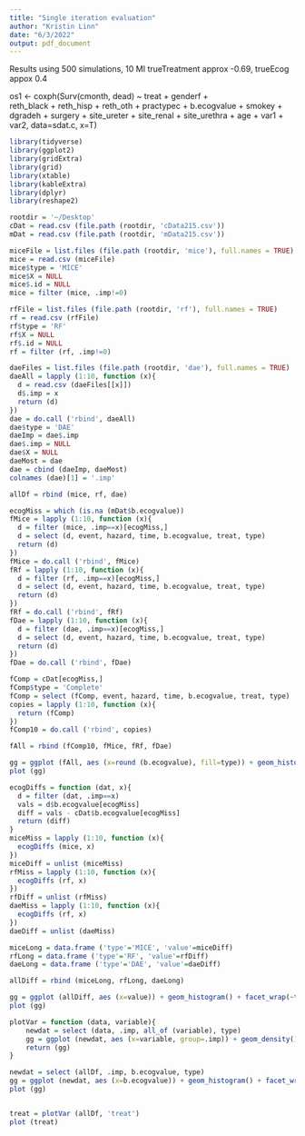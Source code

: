 ```yaml
---
title: "Single iteration evaluation"
author: "Kristin Linn"
date: "6/3/2022"
output: pdf_document
---
```


Results using 500 simulations, 10 MI
trueTreatment approx -0.69, trueEcog appox 0.4

os1 <- coxph(Surv(cmonth, dead) ~ treat + genderf +  
reth_black + reth_hisp + reth_oth + practypec + b.ecogvalue + smokey +  dgradeh + surgery + site_ureter + site_renal + site_urethra + age + var1 + var2, data=sdat.c, x=T)


```r
library(tidyverse)
library(ggplot2)
library(gridExtra)
library(grid)
library(xtable)
library(kableExtra)
library(dplyr)
library(reshape2)

rootdir = '~/Desktop'
cDat = read.csv (file.path (rootdir, 'cData215.csv'))
mDat = read.csv (file.path (rootdir, 'mData215.csv'))

miceFile = list.files (file.path (rootdir, 'mice'), full.names = TRUE)
mice = read.csv (miceFile)
mice$type = 'MICE'
mice$X = NULL
mice$.id = NULL
mice = filter (mice, .imp!=0)

rfFile = list.files (file.path (rootdir, 'rf'), full.names = TRUE)
rf = read.csv (rfFile)
rf$type = 'RF'
rf$X = NULL
rf$.id = NULL
rf = filter (rf, .imp!=0)

daeFiles = list.files (file.path (rootdir, 'dae'), full.names = TRUE)
daeAll = lapply (1:10, function (x){
  d = read.csv (daeFiles[[x]])
  d$.imp = x
  return (d)
})
dae = do.call ('rbind', daeAll)
dae$type = 'DAE'
daeImp = dae$.imp
dae$.imp = NULL
dae$X = NULL
daeMost = dae
dae = cbind (daeImp, daeMost)
colnames (dae)[1] = '.imp'

allDf = rbind (mice, rf, dae)
```

```r
ecogMiss = which (is.na (mDat$b.ecogvalue))
fMice = lapply (1:10, function (x){
  d = filter (mice, .imp==x)[ecogMiss,]
  d = select (d, event, hazard, time, b.ecogvalue, treat, type)
  return (d)
})
fMice = do.call ('rbind', fMice)
fRf = lapply (1:10, function (x){
  d = filter (rf, .imp==x)[ecogMiss,]
  d = select (d, event, hazard, time, b.ecogvalue, treat, type)
  return (d)
}) 
fRf = do.call ('rbind', fRf)
fDae = lapply (1:10, function (x){
  d = filter (dae, .imp==x)[ecogMiss,]
  d = select (d, event, hazard, time, b.ecogvalue, treat, type)
  return (d)
})
fDae = do.call ('rbind', fDae)

fComp = cDat[ecogMiss,]
fComp$type = 'Complete'
fComp = select (fComp, event, hazard, time, b.ecogvalue, treat, type)
copies = lapply (1:10, function (x){
  return (fComp)
})
fComp10 = do.call ('rbind', copies) 

fAll = rbind (fComp10, fMice, fRf, fDae)

gg = ggplot (fAll, aes (x=round (b.ecogvalue), fill=type)) + geom_histogram(aes (color=type), position='dodge') + facet_wrap (~treat)
plot (gg)
```


```r
ecogDiffs = function (dat, x){
  d = filter (dat, .imp==x)
  vals = d$b.ecogvalue[ecogMiss]
  diff = vals - cDat$b.ecogvalue[ecogMiss]
  return (diff)
}
miceMiss = lapply (1:10, function (x){
  ecogDiffs (mice, x)
})
miceDiff = unlist (miceMiss)
rfMiss = lapply (1:10, function (x){
  ecogDiffs (rf, x)
})
rfDiff = unlist (rfMiss)
daeMiss = lapply (1:10, function (x){
  ecogDiffs (rf, x)
})
daeDiff = unlist (daeMiss)

miceLong = data.frame ('type'='MICE', 'value'=miceDiff)
rfLong = data.frame ('type'='RF', 'value'=rfDiff)
daeLong = data.frame ('type'='DAE', 'value'=daeDiff)

allDiff = rbind (miceLong, rfLong, daeLong)
```

```r
gg = ggplot (allDiff, aes (x=value)) + geom_histogram() + facet_wrap(~type)
plot (gg)

```




```r
plotVar = function (data, variable){
    newdat = select (data, .imp, all_of (variable), type)
    gg = ggplot (newdat, aes (x=variable, group=.imp)) + geom_density() + facet_wrap(~type, ncol=1) + xlab ('')
    return (gg)
}
```

```r

newdat = select (allDf, .imp, b.ecogvalue, type)
gg = ggplot (newdat, aes (x=b.ecogvalue)) + geom_histogram() + facet_wrap(~type, ncol=1) + xlab ('')
plot (gg)


treat = plotVar (allDf, 'treat')
plot (treat)
```
